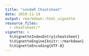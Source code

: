 ```yaml
---
title: "sendeR Cheatsheet"
date: 2019-11-14
output: rmarkdown::html_vignette
resource_files:
  - cheatsheet/*
vignette: >
  %\VignetteIndexEntry{cheatsheet}
  %\VignetteEngine{knitr::rmarkdown}
  %\VignetteEncoding{UTF-8}
---
```


<embed data="cheatsheet/sendeR_cheatsheet.pdf#toolbar=0" type="application/pdf" width="100%" style="min-height:49vh;">
    <noembed>
        <a href="cheatsheet/sendeR_cheatsheet.pdf">Download PDF Version</a>
        <img src="cheatsheet/sendeR_cheatsheet.png" width="100%">
    </noembed>
</embed>
